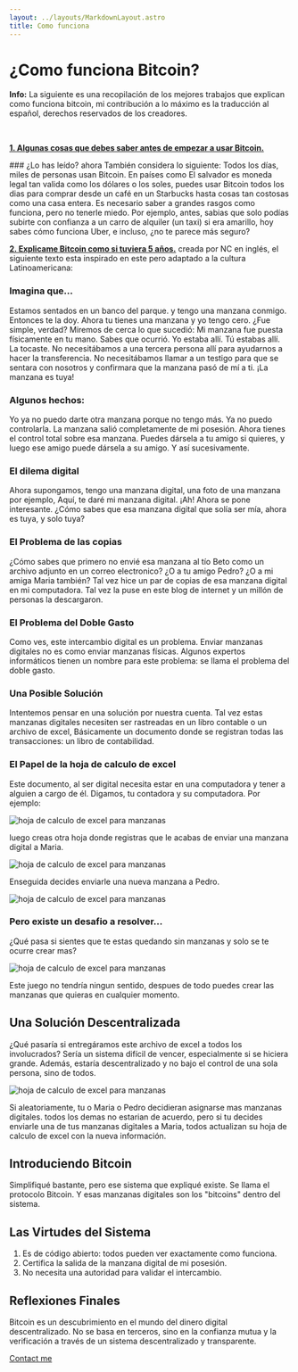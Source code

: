 ```yaml
---
layout: ../layouts/MarkdownLayout.astro
title: Como funciona
---
```



# ¿Como funciona Bitcoin?

<Notification type="info">
  <Icon pack="ion" name="information-circle-outline" />
  <p>
    <strong>Info:</strong> La siguiente es una recopilación de los mejores trabajos que explican como funciona bitcoin, mi contribución a lo máximo es la traducción al español, derechos reservados de los creadores.
  </p>
</Notification>
<br/>
<p>
  <strong><a href="https://bitcoin.org/es/debes-saber">1. Algunas cosas que debes saber antes de empezar a usar Bitcoin.</a></strong> 
</p>
  ### ¿Lo has leído? ahora También considera lo siguiente:
  Todos los días, miles de personas usan Bitcoin. En países como El salvador es moneda legal tan valida como los dólares o los soles, puedes usar Bitcoin todos los dias para comprar desde un café en un Starbucks hasta cosas tan costosas como una casa entera. 
  Es necesario saber a grandes rasgos como funciona, pero no tenerle miedo.
  Por ejemplo, antes, sabias que solo podías subirte con confianza a un carro de alquiler (un taxi) si era amarillo, hoy sabes cómo funciona Uber, e incluso, ¿no te parece más seguro?

<p>
  <strong><a href="https://medium.com/free-code-camp/explain-bitcoin-like-im-five-73b4257ac833">2. Explicame Bitcoin como si tuviera 5 años.</a></strong> creada por NC en inglés, el siguiente texto esta inspirado en este pero adaptado a la cultura Latinoamericana:
</p>

### Imagina que...
Estamos sentados en un banco del parque. y tengo una manzana conmigo. Entonces te la doy. Ahora tu tienes una manzana y yo tengo cero. ¿Fue simple, verdad? Miremos de cerca lo que sucedió: Mi manzana fue puesta físicamente en tu mano. Sabes que ocurrió. Yo estaba allí. Tú estabas allí. La tocaste.
No necesitábamos a una tercera persona allí para ayudarnos a hacer la transferencia. No necesitábamos llamar a un testigo para que se sentara con nosotros y confirmara que la manzana pasó de mí a ti. ¡La manzana es tuya!

### Algunos hechos:
Yo ya no puedo darte otra manzana porque no tengo más. Ya no puedo controlarla. La manzana salió completamente de mi posesión. Ahora tienes el control total sobre esa manzana. Puedes dársela a tu amigo si quieres, y luego ese amigo puede dársela a su amigo. Y así sucesivamente.

### El dilema digital
Ahora supongamos, tengo una manzana digital, una foto de una manzana por ejemplo, Aquí, te daré mi manzana digital. ¡Ah! Ahora se pone interesante.
¿Cómo sabes que esa manzana digital que solía ser mía, ahora es tuya, y solo tuya?

### El Problema de las copias
¿Cómo sabes que primero no envié esa manzana al tío Beto como un archivo adjunto en un correo electronico? ¿O a tu amigo Pedro? ¿O a mi amiga Maria también? 
Tal vez hice un par de copias de esa manzana digital en mi computadora. Tal vez la puse en este blog de internet y un millón de personas la descargaron.

### El Problema del Doble Gasto
Como ves, este intercambio digital es un problema. Enviar manzanas digitales no es como enviar manzanas físicas.
Algunos expertos informáticos tienen un nombre para este problema: se llama el problema del doble gasto.

### Una Posible Solución
Intentemos pensar en una solución por nuestra cuenta. Tal vez estas manzanas digitales necesiten ser rastreadas en un libro contable o un archivo de excel,
Básicamente un documento donde se registran todas las transacciones: un libro de contabilidad.

### El Papel de la hoja de calculo de excel
Este documento, al ser digital necesita estar en una computadora y tener a alguien a cargo de él. Digamos, tu contadora y su computadora.
Por ejemplo:

![hoja de calculo de excel para manzanas](../assets/img/excel_1.png)

luego creas otra hoja donde registras que le acabas de enviar una manzana digital a Maria.

![hoja de calculo de excel para manzanas](../assets/img/excel_2.png)

Enseguida decides enviarle una nueva manzana a Pedro.

![hoja de calculo de excel para manzanas](../assets/img/excel_3.png)

### Pero existe un desafio a resolver...

¿Qué pasa si sientes que te estas quedando sin manzanas y solo se te ocurre crear mas?

![hoja de calculo de excel para manzanas](../assets/img/excel_4.png)

Este juego no tendría ningun sentido, despues de todo puedes crear las manzanas que quieras en cualquier momento.

## Una Solución Descentralizada

¿Qué pasaría si entregáramos este archivo de excel a todos los involucrados? 
Sería un sistema difícil de vencer, especialmente si se hiciera grande. Además, estaría descentralizado y no bajo el control de una sola persona, sino de todos.

![hoja de calculo de excel para manzanas](../assets/img/excel_5.png)

Si aleatoriamente, tu o Maria o Pedro decidieran asignarse mas manzanas digitales. todos los demas no estarian de acuerdo, 
pero si tu decides enviarle una de tus manzanas digitales a Maria, todos actualizan su hoja de calculo de excel con la nueva información.

## Introduciendo Bitcoin

Simplifiqué bastante, pero ese sistema que expliqué existe. Se llama el protocolo Bitcoin. Y esas manzanas digitales son los "bitcoins" dentro del sistema.

## Las Virtudes del Sistema

1) Es de código abierto: todos pueden ver exactamente como funciona.
2) Certifica la salida de la manzana digital de mi posesión.
3) No necesita una autoridad para validar el intercambio.

## Reflexiones Finales

Bitcoin es un descubrimiento en el mundo del dinero digital descentralizado. No se basa en terceros, sino en la confianza mutua y la verificación a través de un sistema descentralizado y transparente. 

[Contact me](mailto:yoaceptobitcoin@gmail.com)
